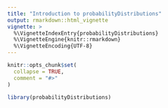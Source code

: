 ```yaml
---
title: "Introduction to probabilityDistributions"
output: rmarkdown::html_vignette
vignette: >
  %\VignetteIndexEntry{probabilityDistributions}
  %\VignetteEngine{knitr::rmarkdown}
  %\VignetteEncoding{UTF-8}
---
```


```r
knitr::opts_chunk$set(
  collapse = TRUE,
  comment = "#>"
)
```

```r
library(probabilityDistributions)
```
